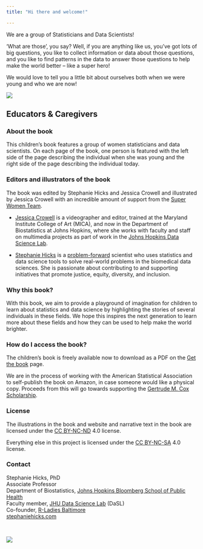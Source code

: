```yaml
---
title: "Hi there and welcome!"

---
```


We are a group of Statisticians and Data Scientists! 

'What are those', you say? Well, if you are anything like us, you've got lots of big questions, you like to collect information or data about those questions, and you like to find patterns in the data to answer those questions to help make the world better -- like a super hero! 

We would love to tell you a little bit about ourselves both when we were young and who we are now! 

:::{.column-page}
![](img/women-together.jpeg)
:::


## Educators & Caregivers

### About the book 

This children's book features a group of women statisticians and data scientists. On each page of the book, one person is featured with the left side of the page describing the individual when she was young and the right side of the page describing the individual today. 

### Editors and illustrators of the book

The book was edited by Stephanie Hicks and Jessica Crowell and illustrated by Jessica Crowell with an incredible amount of support from the [Super Women Team](about-authors.qmd). 

- [Jessica Crowell](https://www.linkedin.com/in/jessica-crowell-b129b451/) is a videographer and editor, trained at the Maryland Institute College of Art (MICA), and now in the Department of Biostatistics at Johns Hopkins, where she works with faculty and staff on multimedia projects as part of work in the [Johns Hopkins Data Science Lab](https://jhudatascience.org). 

- [Stephanie Hicks](https://www.stephaniehicks.com/) is a [problem-forward](https://simplystatistics.org/posts/2013-05-29-what-statistics-should-do-about-big-data-problem-forward-not-solution-backward/) scientist who uses statistics and data science tools to solve real-world problems in the biomedical data sciences. She is passionate about contributing to and supporting initiatives that promote justice, equity, diversity, and inclusion. 


### Why this book? 

With this book, we aim to provide a playground of imagination for children to learn about statistics and data science by highlighting the stories of several individuals in these fields. We hope this inspires the next generation to learn more about these fields and how they can be used to help make the world brighter.  

### How do I access the book? 

The children's book is freely available now to download as a PDF on the [Get the book](about.qmd) page. 

We are in the process of working with the American Statistical Association to self-publish the book on Amazon, in case someone would like a physical copy. Proceeds from this will go towards supporting the [Gertrude M. Cox Scholarship](https://www.amstat.org/your-career/awards/gertrude-m-cox-scholarship).

### License

The illustrations in the book and website and narrative text in the book are licensed under the [CC BY-NC-ND](https://creativecommons.org/licenses/by-nc-nd/4.0/) 4.0 license. 

Everything else in this project is licensed under the [CC BY-NC-SA](https://creativecommons.org/licenses/by-nc-sa/4.0) 4.0 license.


### Contact

<p style="margin-left: 40px">

Stephanie Hicks, PhD<br>
Associate Professor<br> Department of Biostatistics, [Johns Hopkins Bloomberg School of Public Health](https://publichealth.jhu.edu)<br> Faculty member, [JHU Data Science Lab](https://jhudatascience.org) (DaSL)<br> Co-founder, [R-Ladies Baltimore](https://rladies-baltimore.github.io)<br>
[stephaniehicks.com](https://www.stephaniehicks.com)

</p>

<br>

:::{.column-page}
![](img/banner.jpeg)
:::

